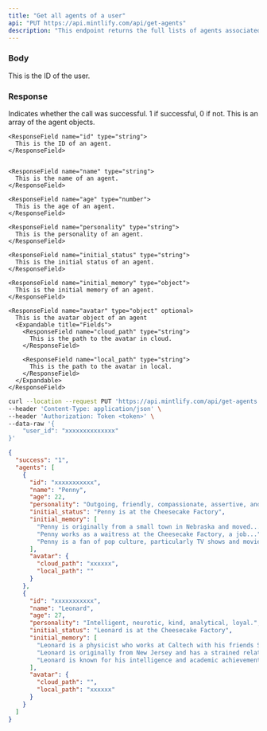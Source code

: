 ```yaml
---
title: "Get all agents of a user"
api: "PUT https://api.mintlify.com/api/get-agents"
description: "This endpoint returns the full lists of agents associated with a user."
---
```


### Body

<ParamField body="user_id" type="string">
  This is the ID of the user.
</ParamField>

### Response

<ResponseField name="success" type="number">
  Indicates whether the call was successful. 1 if successful, 0 if not.
</ResponseField>

<ResponseField name="agents" type="object">
  This is an array of the agent objects.

  <Expandable title="Fields">

    <ResponseField name="id" type="string">
      This is the ID of an agent.
    </ResponseField>


    <ResponseField name="name" type="string">
      This is the name of an agent.
    </ResponseField>

    <ResponseField name="age" type="number">
      This is the age of an agent.
    </ResponseField>

    <ResponseField name="personality" type="string">
      This is the personality of an agent.
    </ResponseField>

    <ResponseField name="initial_status" type="string">
      This is the initial status of an agent.
    </ResponseField>

    <ResponseField name="initial_memory" type="object">
      This is the initial memory of an agent.
    </ResponseField>

    <ResponseField name="avatar" type="object" optional>
      This is the avatar object of an agent
      <Expandable title="Fields">
        <ResponseField name="cloud_path" type="string">
          This is the path to the avatar in cloud.
        </ResponseField>

        <ResponseField name="local_path" type="string">
          This is the path to the avatar in local.
        </ResponseField>
      </Expandable>
    </ResponseField>

  </Expandable>

</ResponseField>

<RequestExample>

```bash Example Request
curl --location --request PUT 'https://api.mintlify.com/api/get-agents' \
--header 'Content-Type: application/json' \
--header 'Authorization: Token <token>' \
--data-raw '{
    "user_id": "xxxxxxxxxxxxxx"
}'
```

</RequestExample>

<ResponseExample>

```json Response
{
  "success": "1",
  "agents": [
    {
      "id": "xxxxxxxxxxx",
      "name": "Penny",
      "age": 22,
      "personality": "Outgoing, friendly, compassionate, assertive, and determined",
      "initial_status": "Penny is at the Cheesecake Factory",
      "initial_memory": [
        "Penny is originally from a small town in Nebraska and moved....",
        "Penny works as a waitress at the Cheesecake Factory, a job...",
        "Penny is a fan of pop culture, particularly TV shows and movies..."
      ],
      "avatar": {
        "cloud_path": "xxxxxx",
        "local_path": ""
      }
    },
    {
      "id": "xxxxxxxxxxx",
      "name": "Leonard",
      "age": 27,
      "personality": "Intelligent, neurotic, kind, analytical, loyal.",
      "initial_status": "Leonard is at the Cheesecake Factory",
      "initial_memory": [
        "Leonard is a physicist who works at Caltech with his friends Sheldon, Howard, and Raj.",
        "Leonard is originally from New Jersey and has a strained relationship with his mother, who is often critical of him.",
        "Leonard is known for his intelligence and academic achievements, but he also struggles with self-doubt and insecurity."
      ],
      "avatar": {
        "cloud_path": "",
        "local_path": "xxxxxx"
      }
    }
  ]
}
```

</ResponseExample>
